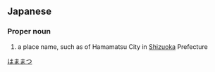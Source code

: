 ==Japanese==
{{ja-kanjitab|はま|まつ|yomi=k}}

===Proper noun===
{{ja-pos|proper|はままつ}}

# a place name, such as of Hamamatsu City in [[Shizuoka]] Prefecture

[[Category:ja:Cities|はままつ]]